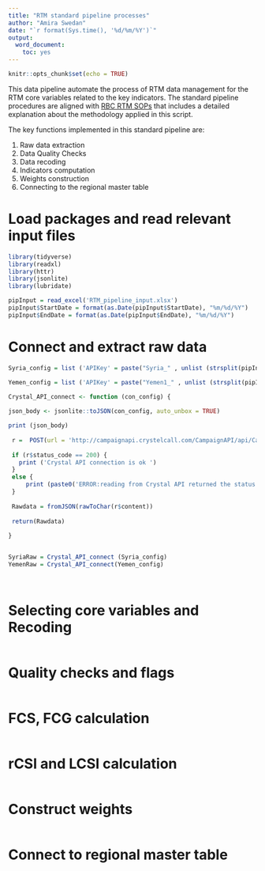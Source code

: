 ```yaml
---
title: "RTM standard pipeline processes"
author: "Amira Swedan"
date: "`r format(Sys.time(), '%d/%m/%Y')`"
output:
  word_document:
    toc: yes
---
```


```r
knitr::opts_chunk$set(echo = TRUE)
```

This data pipeline automate the process of RTM data management for the RTM core variables related to the key indicators. The standard pipeline procedures are aligned with [RBC RTM SOPs](https://wfp-my.sharepoint.com/:w:/g/personal/amira_swedan_wfp_org/EVistHIsU_xAsdsF-2SEcRoB-cMrwS-IuyjyscsUVLfuig?e=SH9hHK) that includes a detailed explanation about the methodology applied in this script.
 

The key functions implemented in this standard pipeline are:

1. Raw data extraction
2. Data Quality Checks
3. Data recoding 
4. Indicators computation
5. Weights construction
6. Connecting to the regional master table 

# Load packages and read relevant input files

```r
library(tidyverse)
library(readxl)
library(httr)
library(jsonlite)
library(lubridate)

pipInput = read_excel('RTM_pipeline_input.xlsx')
pipInput$StartDate = format(as.Date(pipInput$StartDate), "%m/%d/%Y")
pipInput$EndDate = format(as.Date(pipInput$EndDate), "%m/%d/%Y")

```


# Connect and extract raw data



```r


Syria_config = list ('APIKey' = paste("Syria_" , unlist (strsplit(pipInput$EndDate[pipInput$CountryCode == 'Syria'] , "/")) [1] , unlist (strsplit(pipInput$EndDate[pipInput$CountryCode == 'Syria'] , "/")) [3] , sep = ""),  'DateFrom' = pipInput$StartDate[pipInput$CountryCode == 'Syria']  , 'DateTo' = pipInput$EndDate[pipInput$CountryCode == 'Syria'] )

Yemen_config = list ('APIKey' = paste("Yemen1_" , unlist (strsplit(pipInput$EndDate[pipInput$CountryCode == 'Yemen1'] , "/")) [1] , unlist (strsplit(pipInput$EndDate[pipInput$CountryCode == 'Yemen1'] , "/")) [3] , sep = ""),  'DateFrom' = pipInput$StartDate[pipInput$CountryCode == 'Yemen1']  , 'DateTo' = pipInput$EndDate[pipInput$CountryCode == 'Yemen1'] )

Crystal_API_connect <- function (con_config) {
  
json_body <- jsonlite::toJSON(con_config, auto_unbox = TRUE)

print (json_body)
  
 r =  POST(url = 'http://campaignapi.crystelcall.com/CampaignAPI/api/Campaign' , body = json_body , add_headers('Content-Type'='application/json')) 
 
 if (r$status_code == 200) {
   print ('Crystal API connection is ok ')
 }
 else {
     print (paste0('ERROR:reading from Crystal API returned the status code ' , r$status_code))
 }
 
 Rawdata = fromJSON(rawToChar(r$content))
 
 return(Rawdata)
 
}


SyriaRaw = Crystal_API_connect (Syria_config)
YemenRaw = Crystal_API_connect(Yemen_config)

 
```



# Selecting core variables and Recoding

```r

```


# Quality checks and flags

```r

```


# FCS, FCG calculation

```r

```


# rCSI and LCSI calculation

```r

```


# Construct weights

```r

```


# Connect to regional master table

```r

```






